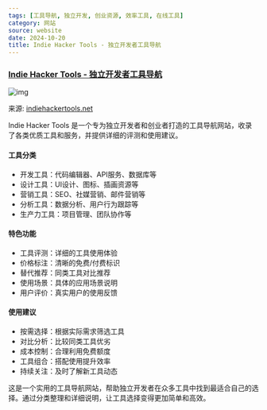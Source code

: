 ```yaml
---
tags: [工具导航, 独立开发, 创业资源, 效率工具, 在线工具]
category: 网站
source: website
date: 2024-10-20
title: Indie Hacker Tools - 独立开发者工具导航
---
```


### [Indie Hacker Tools - 独立开发者工具导航](https://indiehackertools.net/)

![img](https://img.mengpeng.tech/i/2024/12/06/67528b303c458.webp)

来源: [indiehackertools.net](https://indiehackertools.net/)

Indie Hacker Tools 是一个专为独立开发者和创业者打造的工具导航网站，收录了各类优质工具和服务，并提供详细的评测和使用建议。

#### 工具分类
- 开发工具：代码编辑器、API服务、数据库等
- 设计工具：UI设计、图标、插画资源等
- 营销工具：SEO、社媒营销、邮件营销等
- 分析工具：数据分析、用户行为跟踪等
- 生产力工具：项目管理、团队协作等

#### 特色功能
- 工具评测：详细的工具使用体验
- 价格标注：清晰的免费/付费标识
- 替代推荐：同类工具对比推荐
- 使用场景：具体的应用场景说明
- 用户评价：真实用户的使用反馈

#### 使用建议
- 按需选择：根据实际需求筛选工具
- 对比分析：比较同类工具优劣
- 成本控制：合理利用免费额度
- 工具组合：搭配使用提升效率
- 持续关注：及时了解新工具动态

这是一个实用的工具导航网站，帮助独立开发者在众多工具中找到最适合自己的选择。通过分类整理和详细说明，让工具选择变得更加简单和高效。 